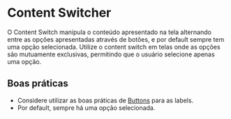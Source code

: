 
# Content Switcher

O Content Switch manipula o conteúdo apresentado na tela alternando entre as opções apresentadas através de botões, e por default sempre tem uma opção selecionada. Utilize o content switch em telas onde as opções são mutuamente exclusivas, permitindo que o usuário selecione apenas uma opção.

## Boas práticas

- Considere utilizar as boas práticas de [Buttons](/components/button) para as labels.
- Por default, sempre há uma opção selecionada.

<Demo src='pages/components/content-switch/ContentSwitch' />
